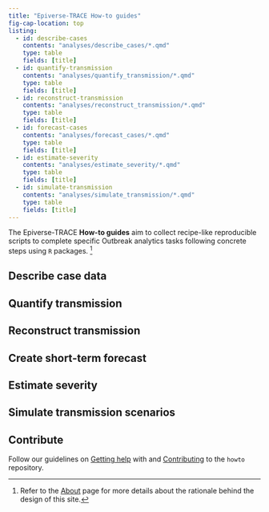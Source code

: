 ```yaml
---
title: "Epiverse-TRACE How-to guides"
fig-cap-location: top
listing: 
  - id: describe-cases
    contents: "analyses/describe_cases/*.qmd"
    type: table
    fields: [title]
  - id: quantify-transmission
    contents: "analyses/quantify_transmission/*.qmd"
    type: table
    fields: [title]
  - id: reconstruct-transmission
    contents: "analyses/reconstruct_transmission/*.qmd"
    type: table
    fields: [title]
  - id: forecast-cases
    contents: "analyses/forecast_cases/*.qmd"
    type: table
    fields: [title]
  - id: estimate-severity
    contents: "analyses/estimate_severity/*.qmd"
    type: table
    fields: [title]
  - id: simulate-transmission
    contents: "analyses/simulate_transmission/*.qmd"
    type: table
    fields: [title]
---
```


The Epiverse-TRACE **How-to guides** aim to collect recipe-like reproducible scripts to complete specific Outbreak analytics tasks following concrete steps using `R` packages. [^1] 

[^1]: Refer to the [About](about.qmd) page for more details about the rationale behind the design of this site.

## Describe case data

:::{#describe-cases}
:::

## Quantify transmission

:::{#quantify-transmission}
:::

## Reconstruct transmission

:::{#reconstruct-transmission}
:::

## Create short-term forecast

:::{#forecast-cases}
:::

## Estimate severity

:::{#estimate-severity}
:::

## Simulate transmission scenarios

:::{#simulate-transmission}
:::

## Contribute

Follow our guidelines on [Getting help](https://github.com/epiverse-trace/howto/blob/main/.github/SUPPORT.md) with and [Contributing](https://github.com/epiverse-trace/howto/blob/main/.github/CONTRIBUTING.md) to the `howto` repository.
